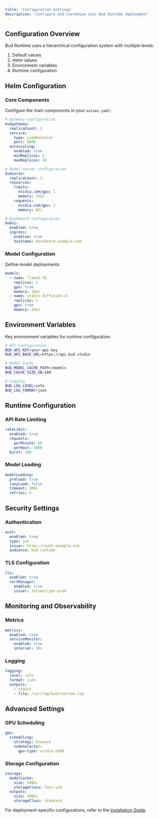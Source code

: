 ```yaml
---
title: 'Configuration Settings'
description: 'Configure and customize your Bud Runtime deployment'
---
```


## Configuration Overview

Bud Runtime uses a hierarchical configuration system with multiple levels:

1. Default values
2. Helm values
3. Environment variables
4. Runtime configuration

## Helm Configuration

### Core Components

Configure the main components in your `values.yaml`:

```yaml
# Gateway configuration
budgateway:
  replicaCount: 2
  service:
    type: LoadBalancer
    port: 8080
  autoscaling:
    enabled: true
    minReplicas: 2
    maxReplicas: 10

# Model server configuration
budserve:
  replicaCount: 3
  resources:
    limits:
      nvidia.com/gpu: 1
      memory: 16Gi
    requests:
      nvidia.com/gpu: 1
      memory: 8Gi

# Dashboard configuration
budui:
  enabled: true
  ingress:
    enabled: true
    hostname: dashboard.example.com
```

### Model Configuration

Define model deployments:

```yaml
models:
  - name: llama2-7b
    replicas: 2
    gpu: true
    memory: 16Gi
  - name: stable-diffusion-xl
    replicas: 1
    gpu: true
    memory: 24Gi
```

## Environment Variables

Key environment variables for runtime configuration:

```bash
# API Configuration
BUD_API_KEY=your-api-key
BUD_API_BASE_URL=https://api.bud.studio

# Model Cache
BUD_MODEL_CACHE_PATH=/models
BUD_CACHE_SIZE_GB=100

# Logging
BUD_LOG_LEVEL=info
BUD_LOG_FORMAT=json
```

## Runtime Configuration

### API Rate Limiting

```yaml
rateLimit:
  enabled: true
  requests:
    perMinute: 60
    perHour: 1000
  burst: 100
```

### Model Loading

```yaml
modelLoading:
  preload: true
  lazyLoad: false
  timeout: 300s
  retries: 3
```

## Security Settings

### Authentication

```yaml
auth:
  enabled: true
  type: jwt
  issuer: https://auth.example.com
  audience: bud-runtime
```

### TLS Configuration

```yaml
tls:
  enabled: true
  certManager:
    enabled: true
    issuer: letsencrypt-prod
```

## Monitoring and Observability

### Metrics

```yaml
metrics:
  enabled: true
  serviceMonitor:
    enabled: true
    interval: 30s
```

### Logging

```yaml
logging:
  level: info
  format: json
  outputs:
    - stdout
    - file: /var/log/bud/runtime.log
```

## Advanced Settings

### GPU Scheduling

```yaml
gpu:
  scheduling:
    strategy: binpack
    nodeSelector:
      gpu-type: nvidia-a100
```

### Storage Configuration

```yaml
storage:
  modelCache:
    size: 500Gi
    storageClass: fast-ssd
  outputs:
    size: 100Gi
    storageClass: standard
```

For deployment-specific configurations, refer to the [Installation Guide](/getstarted/installation).
